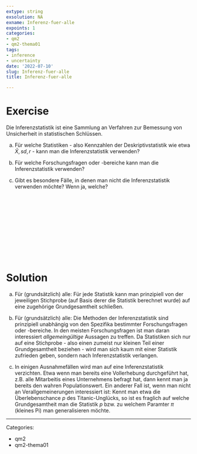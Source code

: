 ```yaml
---
extype: string
exsolution: NA
exname: Inferenz-fuer-alle
expoints: 1
categories:
- qm2
- qm2-thema01
tags:
- inference
- uncertainty
date: '2022-07-10'
slug: Inferenz-fuer-alle
title: Inferenz-fuer-alle

---
```



# Exercise

Die Inferenzstatistik ist eine Sammlung an Verfahren zur Bemessung von Unsicherheit in statistischen Schlüssen.

a) Für welche Statistiken - also Kennzahlen der Deskriptivstatistik wie etwa $\bar{X}, sd, r$ - kann man die Inferenzstatistik verwenden?

b) Für welche Forschungsfragen oder -bereiche kann man die Inferenzstatistik verwenden?

c) Gibt es besondere Fälle, in denen man nicht die Inferenzstatistik verwenden möchte? Wenn ja, welche?



</br>
</br>
</br>
</br>
</br>
</br>
</br>
</br>
</br>
</br>

# Solution

a) Für (grundsätzlich) alle: Für jede Statistik kann man prinzipiell von der jeweiligen Stichprobe (auf Basis derer die Statistik berechnet wurde) auf eine zugehörige Grundgesamtheit schließen.

b) Für (grundsätzlich) alle: Die Methoden der Inferenzstatistik sind prinzipiell unabhängig von den Spezifika bestimmter Forschungsfragen oder -bereiche. In den meisten Forschungsfragen ist man daran interessiert *allgemeingültige* Aussagen zu treffen. Da Statistiken sich nur auf eine Stichprobe - also einen zumeist nur kleinen Teil einer Grundgesamtheit beziehen - wird man sich kaum mit einer Statistik zufrieden geben, sondern nach Inferenzstatistik verlangen. 

c) In einigen Ausnahmefällen wird man auf eine Inferenzstatistik verzichten. Etwa wenn man bereits eine Vollerhebung durchgeführt hat, z.B. alle Mitarbeitis eines Unternehmens befragt hat, dann kennt man ja bereits den wahren Populationswert. Ein anderer Fall ist, wenn man nicht an Verallgemeinerungen interessiert ist: Kennt man etwa die Überlebenschance $p$ des Titanic-Unglücks, so ist es fraglich auf welche Grundgesamtheit man die Statistik $p$ bzw. zu welchem Paramter $\pi$ (kleines Pi) man generalisieren möchte.




---

Categories: 

- qm2
- qm2-thema01

